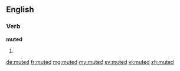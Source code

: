 ==English==

===Verb===
'''muted'''

# {{past of|mute}}

[[de:muted]]
[[fr:muted]]
[[mg:muted]]
[[my:muted]]
[[sv:muted]]
[[vi:muted]]
[[zh:muted]]